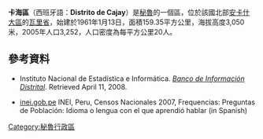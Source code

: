 '''卡海區'''（西班牙語：'''Distrito de Cajay'''）是[[秘魯|秘魯]]的一個區，位於該國北部[[安卡什大區|安卡什大區]]的[[瓦里省|瓦里省]]，始建於1961年1月13日，面積159.35平方公里，海拔高度3,050米，2005年人口3,252，人口密度為每平方公里20人。

==參考資料==
*{{es icon}} Instituto Nacional de Estadística e Informática. ''[https://web.archive.org/web/20080410165254/http://desa.inei.gob.pe/mapas/bid/ Banco de Información Distrital]''. Retrieved April 11, 2008.
*[https://web.archive.org/web/20130127005551/http://iinei.inei.gob.pe/iinei/RedatamCpv2007.asp?id=ResultadosCensales%3Fori%3DC inei.gob.pe] INEI, Peru, Censos Nacionales 2007, Frequencias: Preguntas de Población: Idioma o lengua con el que aprendió hablar (in Spanish)

{{coord|9|11|23|S|78|02|29|W|type:adm3rd_source:kolossus-itwiki|display=title}}

{{Peru-geo-stub}}
[[Category:秘魯行政區|Category:秘魯行政區]]